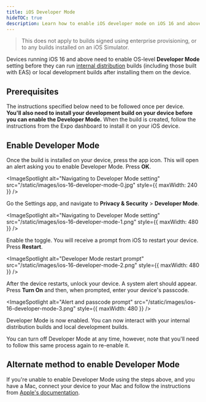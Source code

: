 ```yaml
---
title: iOS Developer Mode
hideTOC: true
description: Learn how to enable iOS developer mode on iOS 16 and above to run internal distribution builds and local development builds.
---
```



> This does not apply to builds signed using enterprise provisioning, or to any builds installed on an iOS Simulator.

Devices running iOS 16 and above need to enable OS-level **Developer Mode** setting before they can run [internal distribution](/build/internal-distribution) builds (including those built with EAS) or local development builds after installing them on the device.

## Prerequisites

The instructions specified below need to be followed once per device. **You'll also need to install your development build on your device before you can enable the Developer Mode.** When the build is created, follow the instructions from the Expo dashboard to install it on your iOS device.

## Enable Developer Mode

<Step label="1">

Once the build is installed on your device, press the app icon. This will open an alert asking you to enable Developer Mode. Press **OK**.

<ImageSpotlight
  alt="Navigating to Developer Mode setting"
  src="/static/images/ios-16-developer-mode-0.jpg"
  style={{ maxWidth: 240 }}
/>

</Step>

<Step label="2">

Go the Settings app, and navigate to **Privacy & Security** > **Developer Mode**.

<ImageSpotlight
  alt="Navigating to Developer Mode setting"
  src="/static/images/ios-16-developer-mode-1.png"
  style={{ maxWidth: 480 }}
/>

</Step>

<Step label="3">

Enable the toggle. You will receive a prompt from iOS to restart your device. Press **Restart**.

<ImageSpotlight
  alt="Developer Mode restart prompt"
  src="/static/images/ios-16-developer-mode-2.png"
  style={{ maxWidth: 480 }}
/>

</Step>

<Step label="4">

After the device restarts, unlock your device. A system alert should appear. Press **Turn On** and then, when prompted, enter your device's passcode.

<ImageSpotlight
  alt="Alert and passcode prompt"
  src="/static/images/ios-16-developer-mode-3.png"
  style={{ maxWidth: 480 }}
/>

</Step>

Developer Mode is now enabled. You can now interact with your internal distribution builds and local development builds.

You can turn off Developer Mode at any time, however, note that you'll need to follow this same process again to re-enable it.

## Alternate method to enable Developer Mode

If you're unable to enable Developer Mode using the steps above, and you have a Mac, connect your device to your Mac and follow the instructions from [Apple's documentation](https://developer.apple.com/documentation/xcode/enabling-developer-mode-on-a-device).
